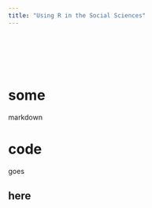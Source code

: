 ```yaml
---
title: "Using R in the Social Sciences"
---
```


<br/><br/><br/><br/>

# some

markdown

# code

goes

## here






